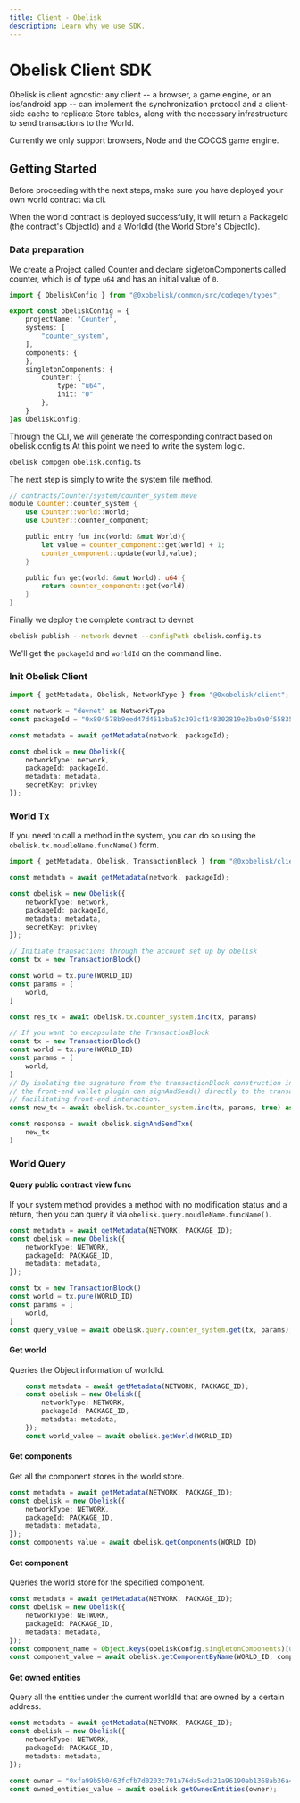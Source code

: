 ```yaml
---
title: Client - Obelisk
description: Learn why we use SDK.
---
```


# Obelisk Client SDK

Obelisk is client agnostic: any client -- a browser, a game engine, or an ios/android app -- can implement the synchronization protocol and a client-side cache to replicate Store tables, along with the necessary infrastructure to send transactions to the World.

Currently we only support browsers, Node and the COCOS game engine.

## Getting Started

Before proceeding with the next steps, make sure you have deployed your own world contract via cli.

When the world contract is deployed successfully, it will return a PackageId (the contract's ObjectId) and a WorldId (the World Store's ObjectId).

### Data preparation

We create a Project called Counter and declare sigletonComponents called counter, which is of type `u64` and has an initial value of `0`.


```typescript
import { ObeliskConfig } from "@0xobelisk/common/src/codegen/types";

export const obeliskConfig = {
    projectName: "Counter",
    systems: [
        "counter_system",
    ],
    components: {
    },
    singletonComponents: {
        counter: {
            type: "u64",
            init: "0"
        },
    }
}as ObeliskConfig;
```

Through the CLI, we will generate the corresponding contract based on obelisk.config.ts At this point we need to write the system logic.

```bash
obelisk compgen obelisk.config.ts
```

The next step is simply to write the system file method.

```rust
// contracts/Counter/system/counter_system.move
module Counter::counter_system {
    use Counter::world::World;
    use Counter::counter_component;

    public entry fun inc(world: &mut World){
        let value = counter_component::get(world) + 1;
        counter_component::update(world,value);
    }

    public fun get(world: &mut World): u64 {
        return counter_component::get(world);
    }
}
```

Finally we deploy the complete contract to devnet


```bash
obelisk publish --network devnet --configPath obelisk.config.ts
```

We'll get the `packageId` and `worldId` on the command line.

### Init Obelisk Client

```typescript
import { getMetadata, Obelisk, NetworkType } from "@0xobelisk/client";

const network = "devnet" as NetworkType
const packageId = "0x804578b9eed47d461bba52c393cf148302819e2ba0a0f558356cc419b3e941ed"

const metadata = await getMetadata(network, packageId);

const obelisk = new Obelisk({
    networkType: network,
    packageId: packageId,
    metadata: metadata,
    secretKey: privkey
});
```

### World Tx

If you need to call a method in the system, you can do so using the `obelisk.tx.moudleName.funcName()` form.

```typescript
import { getMetadata, Obelisk, TransactionBlock } from "@0xobelisk/client";

const metadata = await getMetadata(network, packageId);

const obelisk = new Obelisk({
    networkType: network,
    packageId: packageId,
    metadata: metadata,
    secretKey: privkey
});

// Initiate transactions through the account set up by obelisk
const tx = new TransactionBlock()

const world = tx.pure(WORLD_ID)
const params = [
    world,
]

const res_tx = await obelisk.tx.counter_system.inc(tx, params)

// If you want to encapsulate the TransactionBlock
const tx = new TransactionBlock()
const world = tx.pure(WORLD_ID)
const params = [
    world,
]
// By isolating the signature from the transactionBlock construction in this way,
// the front-end wallet plugin can signAndSend() directly to the transactionBlock,
// facilitating front-end interaction.
const new_tx = await obelisk.tx.counter_system.inc(tx, params, true) as TransactionBlock;

const response = await obelisk.signAndSendTxn(
    new_tx
)
```

### World Query

#### Query public contract view func

If your system method provides a method with no modification status and a return, then you can query it via `obelisk.query.moudleName.funcName()`.

```typescript
const metadata = await getMetadata(NETWORK, PACKAGE_ID);
const obelisk = new Obelisk({
    networkType: NETWORK,
    packageId: PACKAGE_ID,
    metadata: metadata,
});

const tx = new TransactionBlock()
const world = tx.pure(WORLD_ID)
const params = [
    world,
]
const query_value = await obelisk.query.counter_system.get(tx, params);
```

#### Get world

Queries the Object information of worldId.

```typescript
    const metadata = await getMetadata(NETWORK, PACKAGE_ID);
    const obelisk = new Obelisk({
        networkType: NETWORK,
        packageId: PACKAGE_ID,
        metadata: metadata,
    });
    const world_value = await obelisk.getWorld(WORLD_ID)
```


#### Get components

Get all the component stores in the world store.

```typescript
const metadata = await getMetadata(NETWORK, PACKAGE_ID);
const obelisk = new Obelisk({
    networkType: NETWORK,
    packageId: PACKAGE_ID,
    metadata: metadata,
});
const components_value = await obelisk.getComponents(WORLD_ID)
```


#### Get component

Queries the world store for the specified component.

```typescript
const metadata = await getMetadata(NETWORK, PACKAGE_ID);
const obelisk = new Obelisk({
    networkType: NETWORK,
    packageId: PACKAGE_ID,
    metadata: metadata,
});
const component_name = Object.keys(obeliskConfig.singletonComponents)[0]
const component_value = await obelisk.getComponentByName(WORLD_ID, component_name)
```

#### Get owned entities

Query all the entities under the current worldId that are owned by a certain address.

```typescript
const metadata = await getMetadata(NETWORK, PACKAGE_ID);
const obelisk = new Obelisk({
    networkType: NETWORK,
    packageId: PACKAGE_ID,
    metadata: metadata,
});

const owner = "0xfa99b5b0463fcfb7d0203c701a76da5eda21a96190eb1368ab36a437cc89195e";
const owned_entities_value = await obelisk.getOwnedEntities(owner);
```

